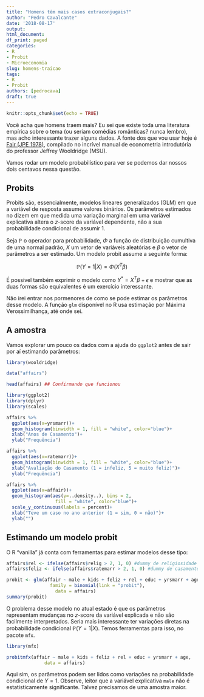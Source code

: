 ---
title: "Homens têm mais casos extraconjugais?"
author: "Pedro Cavalcante"
date: '2018-08-17'
output:
html_document:
df_print: paged
categories:
- R
- Probit
- Microeconomia
slug: homens-traicao
tags:
- R
- Probit
authors: [pedrocava]
draft: true
---

```{r setup, include=FALSE}
knitr::opts_chunk$set(echo = TRUE)
```

Você acha que homens traem mais? Eu sei que existe toda uma literatura empírica sobre o tema (ou seriam comédias românticas? nunca lembro), mas acho interessante trazer alguns dados. A fonte dos que vou usar hoje é [Fair (JPE 1978)](http://people.stern.nyu.edu/wgreene/Lugano2013/Fair-ExtramaritalAffairs.pdf), compilado no incrível manual de econometria introdutória do professor Jeffrey Wooldridge (MSU). 

Vamos rodar um modelo probabilístico para ver se podemos dar nossos dois centavos nessa questão.


## Probits 

Probits são, essencialmente, modelos lineares generalizados (GLM) em que a variável de resposta assume valores binários. Os parâmetros estimados no dizem em que medida uma variação marginal em uma variável explicativa altera o $z$-score da variável dependente, não a sua probabilidade condicional de assumir $1$. 

Seja $\mathbb{P}$ o operador para probabilidade, $\Phi$ a função de distribuição cumultiva de uma normal padrão, $X$ um vetor de variáveis aleatórias  e $\beta$ o vetor de parâmetros a ser estimado. Um modelo probit assume a seguinte forma:

$$\mathbb{P}(Y=1 | X) = \Phi (X^T \beta)$$

É possível também exprimir o modelo como $Y^{*} = X^T \beta + \epsilon$ e mostrar que as duas formas são equivalentes é um exercício interessante. 

Não irei entrar nos pormenores de como se pode estimar os parâmetros desse modelo. A função ```glm``` disponível no R usa estimação por Máxima Verossimilhança, até onde sei.


## A amostra

Vamos explorar um pouco os dados com a ajuda do ```ggplot2``` antes de sair por aí estimando parâmetros:


```{r warning=FALSE}
library(wooldridge)

data("affairs")

head(affairs) ## Confirmando que funcionou
```


```{r graficos, dpi = 1000, warning = FALSE}
library(ggplot2)
library(dplyr)
library(scales)

affairs %>%
  ggplot(aes(x=yrsmarr))+
  geom_histogram(binwidth = 1, fill = "white", color="blue")+
  xlab("Anos de Casamento")+
  ylab("Frequência")

affairs %>%
  ggplot(aes(x=ratemarr))+
  geom_histogram(binwidth = 1, fill = "white", color="blue")+
  xlab("Avaliação do Casamento (1 = infeliz, 5 = muito feliz)")+
  ylab("Frequência")

affairs %>%
  ggplot(aes(x=affair))+
  geom_histogram(aes(y=..density..), bins = 2,
                  fill = "white", color="blue")+
  scale_y_continuous(labels = percent)+
  xlab("Teve um caso no ano anterior (1 = sim, 0 = não)")+
  ylab("")

```

## Estimando um modelo probit

O R "vanilla" já conta com ferramentas para estimar modelos desse tipo:

```{r warning = FALSE, message=FALSE}
affairs$rel <- ifelse(affairs$relig > 2, 1, 0) #dummy de religiosidade
affairs$feliz <- ifelse(affairs$ratemarr > 2, 1, 0) #dummy de casamento feliz

probit <- glm(affair ~ male + kids + feliz + rel + educ + yrsmarr + age,
                family = binomial(link = "probit"),
                  data = affairs)
summary(probit)
```

O problema desse modelo no atual estado é que os parâmetros representam mudanças no $z$-score da variável explicada e não são facilmente interpretados. Seria mais interessante ter variações diretas na probabilidade condicional $\mathbb{P}(Y=1 | X)$. Temos ferramentas para isso, no pacote ```mfx```.

```{r warning=FALSE, message=FALSE}
library(mfx)

probitmfx(affair ~ male + kids + feliz + rel + educ + yrsmarr + age,
              data = affairs)
```

Aqui sim, os parâmetros podem ser lidos como variações na probabilidade condicional de $Y=1$. Observe, leitor que a variável explicativa ```male``` não é estatisticamente significante. Talvez precisamos de uma amostra maior.

